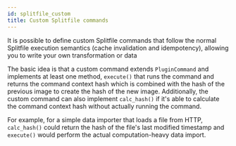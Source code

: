 ```yaml
---
id: splitfile_custom
title: Custom Splitfile commands
---
```


It is possible to define custom Splitfile commands that follow the
normal Splitfile execution semantics (cache invalidation and
idempotency), allowing you to write your own transformation or data

The basic idea is that a custom command extends `PluginCommand` and
implements at least one method, `execute()` that runs the command and
returns the command context hash which is combined with the hash of the
previous image to create the hash of the new image. Additionally, the
custom command can also implement `calc_hash()` if it's able to
calculate the command context hash without actually running the command.

For example, for a simple data importer that loads a file from HTTP,
`calc_hash()` could return the hash of the file's last modified
timestamp and `execute()` would perform the actual computation-heavy
data import.
